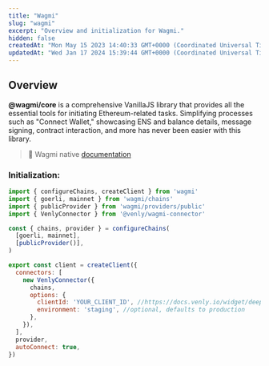 ```yaml
---
title: "Wagmi"
slug: "wagmi"
excerpt: "Overview and initialization for Wagmi."
hidden: false
createdAt: "Mon May 15 2023 14:40:33 GMT+0000 (Coordinated Universal Time)"
updatedAt: "Wed Jan 17 2024 15:39:44 GMT+0000 (Coordinated Universal Time)"
---
```

## Overview

**@wagmi/core** is a comprehensive VanillaJS library that provides all the essential tools for initiating Ethereum-related tasks. Simplifying processes such as "Connect Wallet," showcasing ENS and balance details, message signing, contract interaction, and more has never been easier with this library.

> 📘 Wagmi native [documentation](https://wagmi.sh/core/getting-started)

### Initialization:

```javascript
import { configureChains, createClient } from 'wagmi'
import { goerli, mainnet } from 'wagmi/chains'
import { publicProvider } from 'wagmi/providers/public'
import { VenlyConnector } from '@venly/wagmi-connector'

const { chains, provider } = configureChains(
  [goerli, mainnet],
  [publicProvider()],
)

export const client = createClient({
  connectors: [
    new VenlyConnector({
      chains,
      options: {
        clientId: 'YOUR_CLIENT_ID', //https://docs.venly.io/widget/deep-dive/authentication#client-id
        environment: 'staging', //optional, defaults to production
      },
    }),
  ],
  provider,
  autoConnect: true,
})
```

